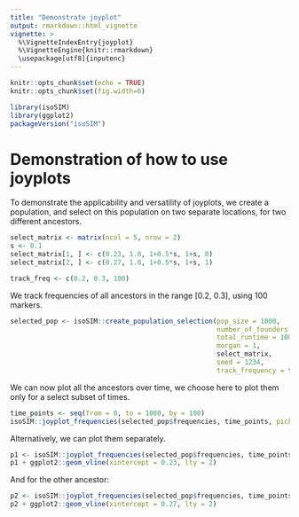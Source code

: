 ```yaml
---
title: "Demonstrate joyplot"
output: rmarkdown::html_vignette
vignette: >
  %\VignetteIndexEntry{joyplot}
  %\VignetteEngine{knitr::rmarkdown}
  \usepackage[utf8]{inputenc}
---
```


```r
knitr::opts_chunk$set(echo = TRUE)
knitr::opts_chunk$set(fig.width=6) 
```

```r
library(isoSIM)
library(ggplot2)
packageVersion("isoSIM")
```

# Demonstration of how to use joyplots
To demonstrate the applicability and versatility of joyplots, we create a population, and select on this population on two separate locations, for two different ancestors.

```r
select_matrix <- matrix(ncol = 5, nrow = 2)
s <- 0.1
select_matrix[1, ] <- c(0.23, 1.0, 1+0.5*s, 1+s, 0)
select_matrix[2, ] <- c(0.27, 1.0, 1+0.5*s, 1+s, 1)

track_freq <- c(0.2, 0.3, 100)
```
We track frequencies of all ancestors in the range [0.2, 0.3], using 100 markers.

```r
selected_pop <- isoSIM::create_population_selection(pop_size = 1000,
                                                    number_of_founders = 4,
                                                    total_runtime = 1001,
                                                    morgan = 1,
                                                    select_matrix,
                                                    seed = 1234,
                                                    track_frequency = track_freq)
```
We can now plot all the ancestors over time, we choose here to plot them only for a select subset of times.

```r
time_points <- seq(from = 0, to = 1000, by = 100)
isoSIM::joyplot_frequencies(selected_pop$frequencies, time_points, picked_ancestor = "ALL")
```

Alternatively, we can plot them separately.
```r
p1 <- isoSIM::joyplot_frequencies(selected_pop$frequencies, time_points, picked_ancestor = 0)
p1 + ggplot2::geom_vline(xintercept = 0.23, lty = 2)
```
And for the other ancestor:
```r
p2 <- isoSIM::joyplot_frequencies(selected_pop$frequencies, time_points, picked_ancestor = 1)
p2 + ggplot2::geom_vline(xintercept = 0.27, lty = 2)
```